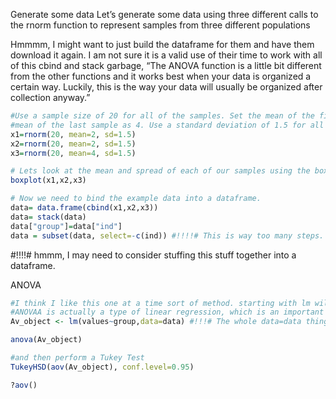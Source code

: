 Generate some data
Let's generate some data using three different calls to the rnorm function to represent samples from three different populations

Hmmmm, I might want to just build the dataframe for them and have them download it again. I am not sure it is a valid use of their time to work with all of this cbind and stack garbage, 
"The ANOVA function is a little bit different from the other functions and it works best when your data is organized a certain way. Luckily, this is the way your data will usually be organized after collection anyway." 
```r
#Use a sample size of 20 for all of the samples. Set the mean of the first two samples as 2 and set the 
#mean of the last sample as 4. Use a standard deviation of 1.5 for all samples. 
x1=rnorm(20, mean=2, sd=1.5)
x2=rnorm(20, mean=2, sd=1.5)
x3=rnorm(20, mean=4, sd=1.5)

# Lets look at the mean and spread of each of our samples using the boxplot() function. 
boxplot(x1,x2,x3)

# Now we need to bind the example data into a dataframe. 
data= data.frame(cbind(x1,x2,x3))
data= stack(data)
data["group"]=data["ind"]
data = subset(data, select=-c(ind)) #!!!!# This is way too many steps. 


```

#!!!!# hmmm, I may need to consider stuffing this stuff together into a dataframe. 

ANOVA
```r
#I think I like this one at a time sort of method. starting with lm will basically explain to people that 
#ANOVAA is actually a type of linear regression, which is an important sidenote. 
Av_object <- lm(values~group,data=data) #!!!# The whole data=data thing might be a good reason to not call it data. 

anova(Av_object)

#and then perform a Tukey Test
TukeyHSD(aov(Av_object), conf.level=0.95)
```

```r
?aov()
```